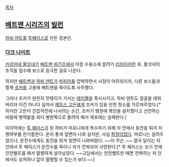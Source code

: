 [[목차]]

== [[배트맨 시리즈]]의 [[빌런]] ==
[[하비 덴트]]를 [[투페이스]]로 만든 장본인.

=== [[다크 나이트]] ===
[[카르미네 팔코네]]가 [[배트맨 비긴즈]]에서 아캄 수용소에 끌려가 [[리타이어]]한 후, 팔코네의 조직을 접수해 보스로 등극한 걸로 나온다.

하지만 [[배트맨]]과 [[하비 덴트]]가 [[마피아]]를 압박하면서 사정이 어려워지자, 다른 보스들과 함께 [[조커]]를 고용해 배트맨을 죽이도록 사주했다.

그러나 조커가 완전히 맛탱이가 가서는 [[레이첼]]을 폭사시키고, 하비 덴트도 얼굴을 태워버리자 이건 아니다 싶어서 [[제임스 고든]]에게 조커가 있을 만한 장소를 가르쳐주었다.[* 하지만 고든이 진압작전에 나서려는 순간, 조커가 병원에 폭탄을 설치했다고 선언하는 바람에 병력들을 죄다 병원쪽으로 돌려야 해서 체포에는 실패한다.]

마지막에는 [[투 페이스]]가 된 하비가 마로니에게 복수하기 위해 차 안에서 동전을 튀겨 처형여부를 판가름한다. 운이 좋게 앞면이 나와 살지만, 사실 [[함정]]이었다. 마로니는 살려두었으나, 운전수에게도 동전을 튀겨 뒷면이 나와버렸다. ~~이 무슨..~~ 결국 달리는 차 안에서 투 페이스가 운전수를 죽이니 차가 전복되어 사망한다.[* 투 페이스는 쏘기 전에 안전벨트를 매서 멀쩡하게 살아남았다. ~~고담에서는 안전벨트만 매면 전복하는 차 안에서도 상처하나 없이 멀쩡할 수 있는가 보다.~~] 
